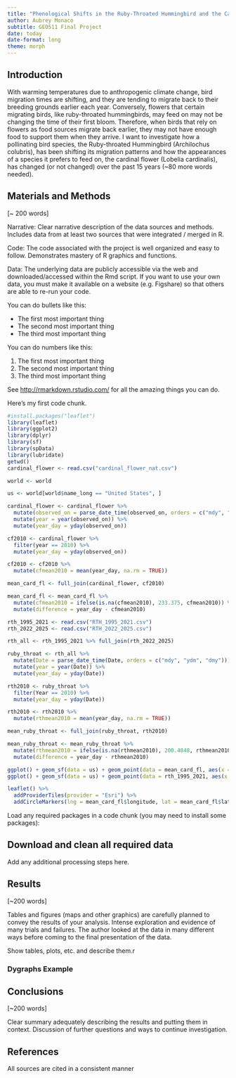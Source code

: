 ```yaml
---
title: "Phenological Shifts in the Ruby-Throated Hummingbird and the Cardinal Flower"
author: Aubrey Monaco
subtitle: GEO511 Final Project
date: today
date-format: long
theme: morph
---
```


## Introduction

With warming temperatures due to anthropogenic climate change, bird migration times are shifting, and they are tending to migrate back to their breeding grounds earlier each year. Conversely, flowers that certain migrating birds, like ruby-throated hummingbirds, may feed on may not be changing the time of their first bloom. Therefore, when birds that rely on flowers as food sources migrate back earlier, they may not have enough food to support them when they arrive. I want to investigate how a pollinating bird species, the Ruby-throated Hummingbird (Archilochus colubris), has been shifting its migration patterns and how the appearances of a species it prefers to feed on, the cardinal flower (Lobelia cardinalis), has changed (or not changed) over the past 15 years (~80 more words needed).

## Materials and Methods

\[\~ 200 words\]

Narrative: Clear narrative description of the data sources and methods. Includes data from at least two sources that were integrated / merged in R.

Code: The code associated with the project is well organized and easy to follow. Demonstrates mastery of R graphics and functions.

Data: The underlying data are publicly accessible via the web and downloaded/accessed within the Rmd script. If you want to use your own data, you must make it available on a website (e.g. Figshare) so that others are able to re-run your code.

You can do bullets like this:

-   The first most important thing
-   The second most important thing
-   The third most important thing

You can do numbers like this:

1.  The first most important thing
2.  The second most important thing
3.  The third most important thing

See <http://rmarkdown.rstudio.com/> for all the amazing things you can do.

Here's my first code chunk.

```r
#install.packages("leaflet")
library(leaflet)
library(ggplot2)
library(dplyr)
library(sf)
library(spData)
library(lubridate)
getwd()
cardinal_flower <- read.csv("cardinal_flower_nat.csv")

world <- world

us <- world[world$name_long == "United States", ]

cardinal_flower <- cardinal_flower %>%
  mutate(observed_on = parse_date_time(observed_on, orders = c("mdy", "ydm", "dmy"))) %>%
  mutate(year = year(observed_on)) %>%
  mutate(year_day = yday(observed_on))

cf2010 <- cardinal_flower %>%
  filter(year == 2010) %>%
  mutate(year_day = yday(observed_on))

cf2010 <- cf2010 %>%
  mutate(cfmean2010 = mean(year_day, na.rm = TRUE)) 

mean_card_fl <- full_join(cardinal_flower, cf2010) 

mean_card_fl <- mean_card_fl %>%
  mutate(cfmean2010 = ifelse(is.na(cfmean2010), 233.375, cfmean2010)) %>%
  mutate(difference = year_day - cfmean2010)

rth_1995_2021 <- read.csv("RTH_1995_2021.csv")
rth_2022_2025 <- read.csv("RTH_2022_2025.csv")

rth_all <- rth_1995_2021 %>% full_join(rth_2022_2025)

ruby_throat <- rth_all %>%
  mutate(Date = parse_date_time(Date, orders = c("mdy", "ydm", "dmy"))) %>%
  mutate(year = year(Date)) %>%
  mutate(year_day = yday(Date))

rth2010 <- ruby_throat %>%
  filter(Year == 2010) %>%
  mutate(year_day = yday(Date))

rth2010 <- rth2010 %>%
  mutate(rthmean2010 = mean(year_day, na.rm = TRUE)) 

mean_ruby_throat <- full_join(ruby_throat, rth2010) 

mean_ruby_throat <- mean_ruby_throat %>%
  mutate(rthmean2010 = ifelse(is.na(rthmean2010), 200.4848, rthmean2010)) %>%
  mutate(difference = year_day - rthmean2010)

ggplot() + geom_sf(data = us) + geom_point(data = mean_card_fl, aes(x = longitude, y = latitude, color = difference))
ggplot() + geom_sf(data = us) + geom_point(data = rth_1995_2021, aes(x = Longitude, y = Latitude, color = Year)) + geom_point(data = rth_2022_2025, aes(x = Longitude, y = Latitude, color = Year)) 

leaflet() %>%
  addProviderTiles(provider = "Esri") %>%
  addCircleMarkers(lng = mean_card_fl$longitude, lat = mean_card_fl$latitude, radius = 1)
```

Load any required packages in a code chunk (you may need to install some packages):

## Download and clean all required data

Add any additional processing steps here.

## Results

\[\~200 words\]

Tables and figures (maps and other graphics) are carefully planned to convey the results of your analysis. Intense exploration and evidence of many trials and failures. The author looked at the data in many different ways before coming to the final presentation of the data.

Show tables, plots, etc. and describe them.r

### Dygraphs Example

## Conclusions

\[\~200 words\]

Clear summary adequately describing the results and putting them in context. Discussion of further questions and ways to continue investigation.

## References

All sources are cited in a consistent manner
